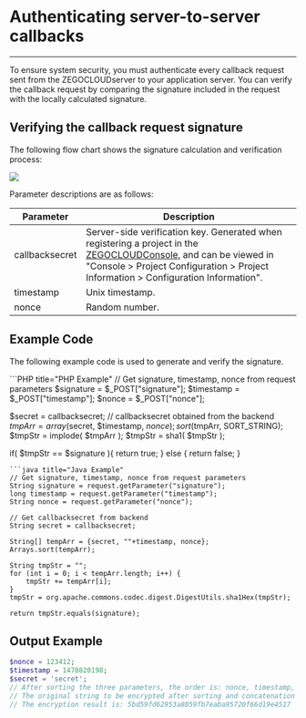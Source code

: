 # Authenticating server-to-server callbacks
---

To ensure system security, you must authenticate every callback request sent from the ZEGOCLOUDserver to your application server. You can verify the callback request by comparing the signature included in the request with the locally calculated signature.

## Verifying the callback request signature

The following flow chart shows the signature calculation and verification process:

<Frame width="512" height="auto" caption="">
  <img src="https://storage.zego.im/sdk-doc/Pics/server_v2/Verify_signature_en.png" />
</Frame>

Parameter descriptions are as follows:

| Parameter | Description |
|-----------|-------------|
| callbacksecret | Server-side verification key. Generated when registering a project in the [ZEGOCLOUDConsole](https://console.zego.im/), and can be viewed in "Console > Project Configuration > Project Information > Configuration Information". |
| timestamp | Unix timestamp. |
| nonce | Random number. |


## Example Code

The following example code is used to generate and verify the signature.

<CodeGroup> 
```PHP title="PHP Example"
// Get signature, timestamp, nonce from request parameters
$signature = $_POST["signature"];
$timestamp = $_POST["timestamp"];
$nonce = $_POST["nonce"];

$secret = callbacksecret; // callbacksecret obtained from the backend
$tmpArr = array($secret, $timestamp, $nonce);
sort($tmpArr, SORT_STRING);
$tmpStr = implode( $tmpArr );
$tmpStr = sha1( $tmpStr );

if( $tmpStr == $signature ){
    return true;
} else {
    return false;
}
```
```java title="Java Example"
// Get signature, timestamp, nonce from request parameters
String signature = request.getParameter("signature");
long timestamp = request.getParameter("timestamp");
String nonce = request.getParameter("nonce");

// Get callbacksecret from backend
String secret = callbacksecret;

String[] tempArr = {secret, ""+timestamp, nonce};
Arrays.sort(tempArr);
        
String tmpStr = "";
for (int i = 0; i < tempArr.length; i++) {
    tmpStr += tempArr[i];
}
tmpStr = org.apache.commons.codec.digest.DigestUtils.sha1Hex(tmpStr);

return tmpStr.equals(signature);
```

</CodeGroup>

## Output Example

```PHP title="PHP Example"
$nonce = 123412;
$timestamp = 1470820198;
$secret = 'secret';
// After sorting the three parameters, the order is: nonce, timestamp, secret
// The original string to be encrypted after sorting and concatenation is: 1234121470820198secret
// The encryption result is: 5bd59fd62953a8059fb7eaba95720f66d19e4517
```